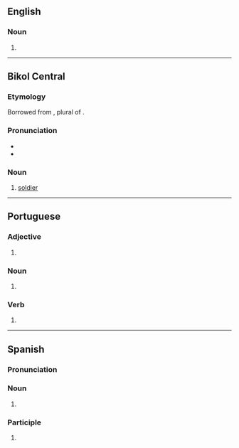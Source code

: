 ==English==

===Noun===
{{head|en|noun form}}

# {{plural of|en|soldado}}

----

==Bikol Central==

===Etymology===
Borrowed from {{bor|bcl|es|soldados}}, plural of {{m|es|soldado||soldier}}.

===Pronunciation===
* {{hyph|bcl|sol|da|dos}}
* {{bcl-IPA}}

===Noun===
{{head|bcl|noun}}

# [[soldier]]

----

==Portuguese==

===Adjective===
{{head|pt|adjective form|g=m-p}}

# {{adj form of|pt|soldado||m|p}}

===Noun===
{{head|pt|noun form|g=m-p|g2=f-p}}

# {{plural of|pt|soldado}}

===Verb===
{{pt-pp|soldad|soldar}}

# {{pt-verb-form-of|soldar}}

----

==Spanish==

===Pronunciation===
{{es-IPA}}

===Noun===
{{head|es|noun form|g=m-p}}

# {{inflection of|es|soldado||p}}

===Participle===
{{head|es|past participle form|g=m-p}}

# {{es-verb form of|soldar<ue>}}